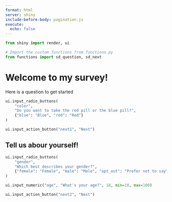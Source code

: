 ```yaml
---
format: html
server: shiny
include-before-body: pagination.js
execute: 
  echo: false
---
```


```python
from shiny import render, ui

# Import the custom functions from functions.py
from functions import sd_question, sd_next
```



# Welcome to my survey! 

Here is a question to get started 

```python
ui.input_radio_buttons(  
    "color",  
    "Do you want to take the red pill or the blue pill?",  
    {"blue": "Blue", "red": "Red"}
) 

ui.input_action_button("next1", "Next")  
```


## Tell us abour yourself!

```python
ui.input_radio_buttons( 
    "gender",  
    "Which best describes your gender?",
    {"female": "Female", "male": "Male", "opt_out": "Prefer not to say"}  
)  

ui.input_numeric("age", "What's your age?", 18, min=18, max=100)  

ui.input_action_button("next2", "Next")  
```


